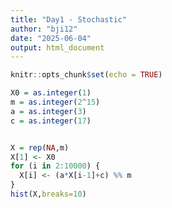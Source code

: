 ```yaml
---
title: "Day1 - Stochastic"
author: "bji12"
date: "2025-06-04"
output: html_document
---
```


```r
knitr::opts_chunk$set(echo = TRUE)
```

```r
X0 = as.integer(1)
m = as.integer(2^15)
a = as.integer(3)
c = as.integer(17)


X = rep(NA,m)
X[1] <- X0
for (i in 2:10000) {
  X[i] <- (a*X[i-1]+c) %% m
}
hist(X,breaks=10)
```
```r

```

